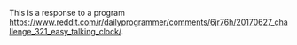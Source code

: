 This is a response to a program [https://www.reddit.com/r/dailyprogrammer/comments/6jr76h/20170627_challenge_321_easy_talking_clock/](posted on Reddit's Daily Programmer). 